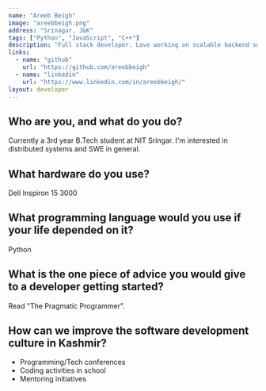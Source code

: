 ```yaml
---
name: "Areeb Beigh"
image: "areebbeigh.png"
address: "Srinagar, J&K"
tags: ["Python", "JavaScript", "C++"]
description: "Full stack developer. Love working on scalable backend solutions."
links:
  - name: "github"
    url: "https://github.com/areebbeigh"
  - name: "linkedin"
    url: "https://www.linkedin.com/in/areebbeigh/"
layout: developer
---
```


## Who are you, and what do you do?

Currently a 3rd year B.Tech student at NIT Sringar. I'm interested in distributed systems
and SWE in general.

## What hardware do you use?

Dell Inspiron 15 3000

## What programming language would you use if your life depended on it?

Python

## What is the one piece of advice you would give to a developer getting started?

Read "The Pragmatic Programmer".

## How can we improve the software development culture in Kashmir?

- Programming/Tech conferences
- Coding activities in school
- Mentoring initiatives
